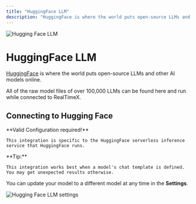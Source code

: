 ```yaml
---
title: "HuggingFace LLM"
description: "HuggingFace is where the world puts open-source LLMs and other AI models online."
---
```



<Image
  src="/images/realtimex-setup/llm-configuration/cloud/hugging-face/header-image.png"
  height={1080}
  width={1920}
  quality={100}
  alt="Hugging Face LLM"
/>

# HuggingFace LLM

[HuggingFace](https://huggingface.co) is where the world puts open-source LLMs and other AI models online.

All of the raw model files of over 100,000 LLMs can be found here and run while connected to RealTimeX.

## Connecting to Hugging Face

<Callout type="info" emoji="️💡">
  **Valid Configuration required!**

    This integration is specific to the HuggingFace serverless inference service that HuggingFace runs.

</Callout>

<Callout type="info" emoji="️💡">
  **Tip:**

    This integration works best when a model's chat template is defined. You may get unexpected results otherwise.

</Callout>

You can update your model to a different model at any time in the **Settings**.

<Image
  src="/images/realtimex-setup/llm-configuration/cloud/hugging-face/hugging-face-llm.png"
  height={1080}
  width={1920}
  quality={100}
  alt="Hugging Face LLM settings"
/>
